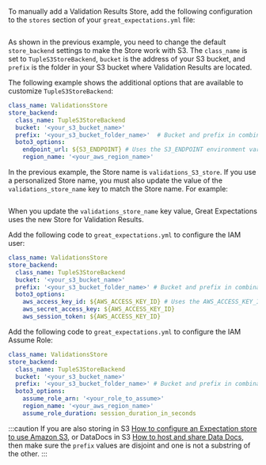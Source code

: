 
To manually add a Validation Results Store, add the following configuration to the `stores` section of your `great_expectations.yml` file:

```python name="version-0.17.23 docs/docusaurus/versioned_docs/version-0.17.23/snippets/aws_cloud_storage_pandas.py new_validations_store"
```

As shown in the previous example, you need to change the default ``store_backend`` settings to make the Store work with S3.  The ``class_name`` is set to ``TupleS3StoreBackend``, ``bucket`` is the address of your S3 bucket, and ``prefix`` is the folder in your S3 bucket where Validation Results are located.

The following example shows the additional options that are available to customize `TupleS3StoreBackend`:

```yaml title="File contents: great_expectations.yml"
class_name: ValidationsStore
store_backend:
  class_name: TupleS3StoreBackend
  bucket: '<your_s3_bucket_name>'
  prefix: '<your_s3_bucket_folder_name>'  # Bucket and prefix in combination must be unique across all stores
  boto3_options:
    endpoint_url: ${S3_ENDPOINT} # Uses the S3_ENDPOINT environment variable to determine which endpoint to use.
    region_name: '<your_aws_region_name>'
```
In the previous example, the Store name is ``validations_S3_store``. If you use a personalized Store name, you must also update the value of the `validations_store_name` key to match the Store name. For example:

```python name="version-0.17.23 docs/docusaurus/versioned_docs/version-0.17.23/snippets/aws_cloud_storage_pandas.py set_new_validations_store"
```
When you update the `validations_store_name` key value, Great Expectations uses the new Store for Validation Results.

Add the following code to `great_expectations.yml` to configure the IAM user:

```yaml title="File contents: great_expectations.yml"
class_name: ValidationsStore
store_backend:
  class_name: TupleS3StoreBackend
  bucket: '<your_s3_bucket_name>'
  prefix: '<your_s3_bucket_folder_name>' # Bucket and prefix in combination must be unique across all stores
  boto3_options:
    aws_access_key_id: ${AWS_ACCESS_KEY_ID} # Uses the AWS_ACCESS_KEY_ID environment variable to get aws_access_key_id.
    aws_secret_access_key: ${AWS_ACCESS_KEY_ID}
    aws_session_token: ${AWS_ACCESS_KEY_ID}
```

Add the following code to `great_expectations.yml` to configure the IAM Assume Role:

```yaml title="File contents: great_expectations.yml"
class_name: ValidationsStore
store_backend:
  class_name: TupleS3StoreBackend
  bucket: '<your_s3_bucket_name>'
  prefix: '<your_s3_bucket_folder_name>' # Bucket and prefix in combination must be unique across all stores
  boto3_options:
    assume_role_arn: '<your_role_to_assume>'
    region_name: '<your_aws_region_name>'
    assume_role_duration: session_duration_in_seconds
```

:::caution
If you are also storing <TechnicalTag tag="expectation" text="Expectations" /> in S3 [How to configure an Expectation store to use Amazon S3](../configure_expectation_stores.md), or DataDocs in S3 [How to host and share Data Docs](../../configuring_data_docs/host_and_share_data_docs.md), then make sure the ``prefix`` values are disjoint and one is not a substring of the other.
:::

